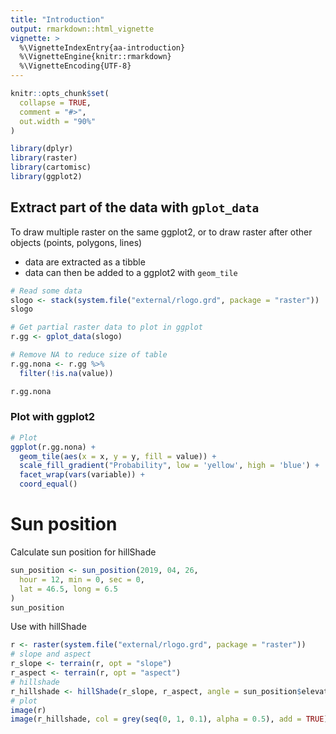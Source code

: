 ```yaml
---
title: "Introduction"
output: rmarkdown::html_vignette
vignette: >
  %\VignetteIndexEntry{aa-introduction}
  %\VignetteEngine{knitr::rmarkdown}
  %\VignetteEncoding{UTF-8}
---
```


```r
knitr::opts_chunk$set(
  collapse = TRUE,
  comment = "#>",
  out.width = "90%"
)
```

```r
library(dplyr)
library(raster)
library(cartomisc)
library(ggplot2)
```

## Extract part of the data with `gplot_data`

To draw multiple raster on the same ggplot2, or to draw raster after other objects (points, polygons, lines)

- data are extracted as a tibble
- data can then be added to a ggplot2 with `geom_tile`

```r
# Read some data
slogo <- stack(system.file("external/rlogo.grd", package = "raster")) 
slogo

# Get partial raster data to plot in ggplot
r.gg <- gplot_data(slogo)

# Remove NA to reduce size of table
r.gg.nona <- r.gg %>% 
  filter(!is.na(value))

r.gg.nona
```

### Plot with ggplot2

```r
# Plot
ggplot(r.gg.nona) +
  geom_tile(aes(x = x, y = y, fill = value)) +
  scale_fill_gradient("Probability", low = 'yellow', high = 'blue') +
  facet_wrap(vars(variable)) +
  coord_equal()
```

# Sun position

Calculate sun position for hillShade

```r
sun_position <- sun_position(2019, 04, 26,
  hour = 12, min = 0, sec = 0,
  lat = 46.5, long = 6.5
)
sun_position
```

Use with hillShade
```r
r <- raster(system.file("external/rlogo.grd", package = "raster"))
# slope and aspect
r_slope <- terrain(r, opt = "slope")
r_aspect <- terrain(r, opt = "aspect")
# hillshade
r_hillshade <- hillShade(r_slope, r_aspect, angle = sun_position$elevation, direction = sun_position$azimuth)
# plot
image(r)
image(r_hillshade, col = grey(seq(0, 1, 0.1), alpha = 0.5), add = TRUE)
```

